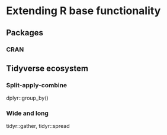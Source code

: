 # Extending R base functionality

## Packages

### CRAN

## Tidyverse ecosystem

### Split-apply-combine

dplyr::group_by()

### Wide and long

tidyr::gather, tidyr::spread
